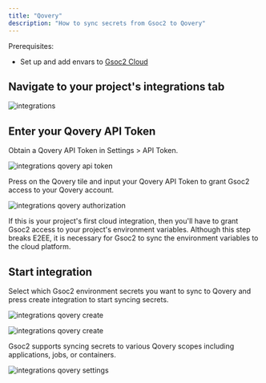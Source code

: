 ```yaml
---
title: "Qovery"
description: "How to sync secrets from Gsoc2 to Qovery"
---
```


Prerequisites:

- Set up and add envars to [Gsoc2 Cloud](https://app.gsoc2.com)

## Navigate to your project's integrations tab

![integrations](../../images/integrations.png)

## Enter your Qovery API Token

Obtain a Qovery API Token in Settings > API Token.

![integrations qovery api token](../../images/integrations/qovery/integrations-qovery-token.png)

Press on the Qovery tile and input your Qovery API Token to grant Gsoc2 access to your Qovery account.

![integrations qovery authorization](../../images/integrations/qovery/integrations-qovery-auth.png)

<Info>
  If this is your project's first cloud integration, then you'll have to grant
  Gsoc2 access to your project's environment variables. Although this step
  breaks E2EE, it is necessary for Gsoc2 to sync the environment variables to
  the cloud platform.
</Info>

## Start integration

Select which Gsoc2 environment secrets you want to sync to Qovery and press create integration to start syncing secrets.

![integrations qovery create](../../images/integrations/qovery/integrations-qovery-create-1.png)

![integrations qovery create](../../images/integrations/qovery/integrations-qovery-create-2.png)

<Note>
  Gsoc2 supports syncing secrets to various Qovery scopes including applications, jobs, or containers.
</Note>

![integrations qovery settings](../../images/integrations/qovery/integrations-qovery.png)